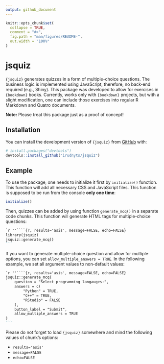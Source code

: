```yaml
---
output: github_document
---
```


<!-- README.md is generated from README.Rmd. Please edit that file -->

```r
knitr::opts_chunk$set(
  collapse = TRUE,
  comment = "#>",
  fig.path = "man/figures/README-",
  out.width = "100%"
)
```

# jsquiz

<!-- badges: start -->
<!-- badges: end -->

`{jsquiz}` generates quizzes in a form of multiple-choice questions. The business logic is implemented using JavaScript, therefore, no back-end required (e.g., Shiny). This package was developed to allow for exercises in `{bookdown}` books. Currently, works only with `{bookdown}` projects, but with a slight modification, one can include those exercises into regular R Markdown and Quatro documents.

**Note:** Please treat this package just as a proof of concept! 

## Installation

You can install the development version of `{jsquiz}` from [GitHub](https://github.com/) with:

``` r
# install.packages("devtools")
devtools::install_github("irudnyts/jsquiz")
```

## Example

To use the package, one needs to initialize it first by `initialize()` function. This function will add all necessary CSS and JavaScript files. This function is supposed to be run from the console **only one time**:

```r
initialize()
```

Then, quizzes can be added by using function `generate_mcq()` in a separate code chunks. This function will generate HTML tags for multiple-choice questions:

````markdown
`r ''````{r, results='asis', message=FALSE, echo=FALSE}
library(jsquiz)
jsquiz::generate_mcq()
```
````

If you want to generate multiple-choice question and allow for multiple options, you can set `allow_multiple_answers = TRUE`. In the following example, we set all argument values to non-default values: 

````markdown
`r ''````{r, results='asis', message=FALSE, echo=FALSE}
jsquiz::generate_mcq(
    question = "Select programming langauges:",
    answers = c(
        "Python" = TRUE,
        "C++" = TRUE,
        "RStudio" = FALSE
    ),
    button_label = "Submit",
    allow_multiple_answers = TRUE
)
```
````

Please do not forget to load `{jsquiz}` somewhere and mind the following values of chunk's options: 

* `results='asis'`
* `message=FALSE`
* `echo=FALSE`

